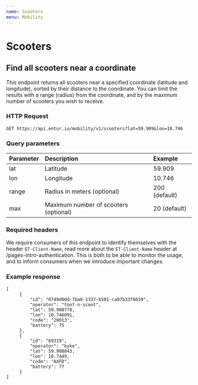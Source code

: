 ```yaml
---
name: Scooters
menu: Mobility
---
```


# Scooters

## Find all scooters near a coordinate
This endpoint returns all scooters near a specified coordinate (latitude and longitude),
sorted by their distance to the coordinate. You can limit the results with a range (radius)
from the coordinate, and by the maximum number of scooters you wish to receive.

### HTTP Request
`GET https://api.entur.io/mobility/v1/scooters?lat=59.909&lon=10.746`

<ExpandablePanel title="Try it!">
    <RestTester
        url="https://api.entur.io/mobility/v1/scooters"
        queryParameters={[
            { name: 'lat', type: 'number', defaultValue: '59.909' },
            { name: 'lon', type: 'number', defaultValue: '10.746' },
        ]}
    />
</ExpandablePanel>

### Query parameters
| Parameter | Description                           | Example       |
|:--------- |:--------------------------------------|:------------- |
| lat       | Latitude                              | 59.909        |
| lon       | Longitude                             | 10.746        |
| range     | Radius in meters (optional)           | 200 (default) |
| max       | Maximum number of scooters (optional) | 20 (default)  |

### Required headers
We require consumers of this endpoint to identify themselves with the header `ET-Client-Name`,
read more about the `ET-Client-Name` header at /pages-intro-authentication.
This is both to be able to monitor the usage, and to inform consumers when we introduce important changes.

### Example response
```
[
     {
         "id": "0749d00d-7ba8-1337-b501-ca07b33f6659",
         "operator": "toot-n-scoot",
         "lat": 59.908778,
         "lon": 10.746091,
         "code": "20013",
         "battery": 75
     },
     {
         "id": "69319",
         "operator": "byke",
         "lat": 59.908843,
         "lon": 10.7449,
         "code": "AXFD",
         "battery": 77
     }
]
```
